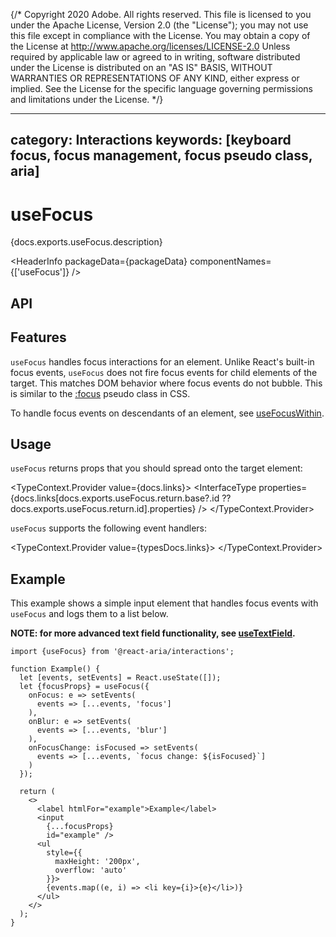 {/* Copyright 2020 Adobe. All rights reserved.
This file is licensed to you under the Apache License, Version 2.0 (the "License");
you may not use this file except in compliance with the License. You may obtain a copy
of the License at http://www.apache.org/licenses/LICENSE-2.0
Unless required by applicable law or agreed to in writing, software distributed under
the License is distributed on an "AS IS" BASIS, WITHOUT WARRANTIES OR REPRESENTATIONS
OF ANY KIND, either express or implied. See the License for the specific language
governing permissions and limitations under the License. */}



---
category: Interactions
keywords: [keyboard focus, focus management, focus pseudo class, aria]
---

# useFocus

<PageDescription>{docs.exports.useFocus.description}</PageDescription>

<HeaderInfo
  packageData={packageData}
  componentNames={['useFocus']} />

## API

<FunctionAPI function={docs.exports.useFocus} links={docs.links} />

## Features

`useFocus` handles focus interactions for an element. Unlike React's built-in focus events,
`useFocus` does not fire focus events for child elements of the target. This matches DOM
behavior where focus events do not bubble. This is similar to
the [:focus](https://developer.mozilla.org/en-US/docs/Web/CSS/:focus) pseudo class
in CSS.

To handle focus events on descendants of an element, see [useFocusWithin](useFocusWithin.html).

## Usage

`useFocus` returns props that you should spread onto the target element:

<TypeContext.Provider value={docs.links}>
  <InterfaceType properties={docs.links[docs.exports.useFocus.return.base?.id ?? docs.exports.useFocus.return.id].properties} />
</TypeContext.Provider>

`useFocus` supports the following event handlers:

<TypeContext.Provider value={typesDocs.links}>
  <InterfaceType properties={typesDocs.exports.FocusEvents.properties} />
</TypeContext.Provider>

## Example

This example shows a simple input element that handles focus events with `useFocus` and logs them to a list below.

**NOTE: for more advanced text field functionality, see [useTextField](useTextField.html).**

```tsx example
import {useFocus} from '@react-aria/interactions';

function Example() {
  let [events, setEvents] = React.useState([]);
  let {focusProps} = useFocus({
    onFocus: e => setEvents(
      events => [...events, 'focus']
    ),
    onBlur: e => setEvents(
      events => [...events, 'blur']
    ),
    onFocusChange: isFocused => setEvents(
      events => [...events, `focus change: ${isFocused}`]
    )
  });

  return (
    <>
      <label htmlFor="example">Example</label>
      <input
        {...focusProps}
        id="example" />
      <ul
        style={{
          maxHeight: '200px',
          overflow: 'auto'
        }}>
        {events.map((e, i) => <li key={i}>{e}</li>)}
      </ul>
    </>
  );
}
```
